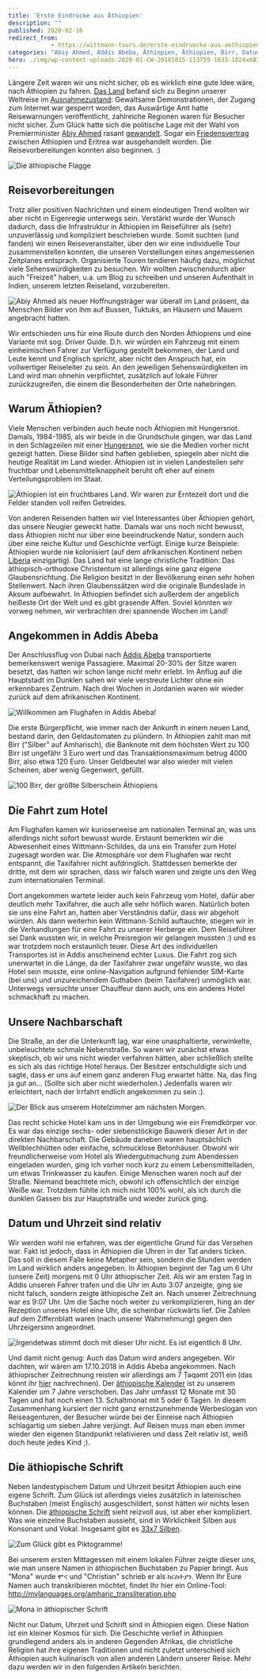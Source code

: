 ```yaml
---
title: 'Erste Eindrücke aus Äthiopien'
description: ""
published: 2020-02-16
redirect_from: 
            - https://wittmann-tours.de/erste-eindruecke-aus-aethiopien/
categories: "Abiy Ahmed, Addis Abeba, Äthiopien, Äthiopien, Birr, Datum, erste Eindrücke, Schrift, Uhrzeit"
hero: ./img/wp-content-uploads-2020-01-CW-20181015-113759-1633-1024x683.jpg
---
```

Längere Zeit waren wir uns nicht sicher, ob es wirklich eine gute Idee wäre, nach Äthiopien zu fahren. [Das Land](https://de.wikipedia.org/wiki/%C3%84thiopien) befand sich zu Beginn unserer Weltreise im [Ausnahmezustand](https://www.zeit.de/politik/ausland/2018-01/unruhen-aethopien-opposition): Gewaltsame Demonstrationen, der Zugang zum Internet war gesperrt worden, das Auswärtige Amt hatte Reisewarnungen veröffentlicht, zahlreiche Regionen waren für Besucher nicht sicher. Zum Glück hatte sich die politische Lage mit der Wahl von Premierminister [Abiy Ahmed](https://de.wikipedia.org/wiki/Abiy_Ahmed) rasant [gewandelt](https://www.dw.com/de/%C3%A4thiopien-hebt-ausnahmezustand-auf/a-44078868). Sogar ein [Friedensvertrag](https://www.sueddeutsche.de/politik/historischer-friedensschluss-der-mann-der-den-verheerenden-krieg-beendete-1.4046902) zwischen Äthiopien und Eritrea war ausgehandelt worden. Die Reisevorbereitungen konnten also beginnen. :)

![Die äthiopische Flagge](./img/wp-content-uploads-2020-01-CW-20181015-113759-1633-1024x683.jpg)

<!--more-->

## Reisevorbereitungen

Trotz aller positiven Nachrichten und einem eindeutigen Trend wollten wir aber nicht in Eigenregie unterwegs sein. Verstärkt wurde der Wunsch dadurch, dass die Infrastruktur in Äthiopien im Reiseführer als (sehr) unzuverlässig und kompliziert beschrieben wurde. Somit suchten (und fanden) wir einen Reiseveranstalter, über den wir eine individuelle Tour zusammenstellen konnten, die unseren Vorstellungen eines angemessenen Zeitplanes entsprach. Organisierte Touren tendieren häufig dazu, möglichst viele Sehenswürdigkeiten zu besuchen. Wir wollten zwischendurch aber auch "Freizeit" haben, u.a. um Blog zu schreiben und unseren Aufenthalt in Indien, unserem letzten Reiseland, vorzubereiten.

![Abiy Ahmed als neuer Hoffnungsträger war überall im Land präsent, da Menschen Bilder von ihm auf Bussen, Tuktuks, an Häusern und Mauern angebracht hatten.](./img/wp-content-uploads-2020-01-CW-20181017-143045-1905-1024x683.jpg)

Wir entschieden uns für eine Route durch den Norden Äthiopiens und eine Variante mit sog. Driver Guide. D.h. wir würden ein Fahrzeug mit einem einheimischen Fahrer zur Verfügung gestellt bekommen, der Land und Leute kennt und Englisch spricht, aber nicht den Anspruch hat, ein vollwertiger Reiseleiter zu sein. An den jeweiligen Sehenswürdigkeiten im Land wird man ohnehin verpflichtet, zusätzlich auf lokale Führer zurückzugreifen, die einem die Besonderheiten der Orte nahebringen.

## Warum Äthiopien?

Viele Menschen verbinden auch heute noch Äthiopien mit Hungersnot. Damals, 1984-1985, als wir beide in die Grundschule gingen, war das Land in den Schlagzeilen mit einer [Hungersnot](https://de.wikipedia.org/wiki/Hungersnot_in_Äthiopien_1984–1985#Reaktionen), wie sie die Medien vorher nicht gezeigt hatten. Diese Bilder sind haften geblieben, spiegeln aber nicht die heutige Realität im Land wieder. Äthiopien ist in vielen Landesteilen sehr fruchtbar und Lebensmittelknappheit beruht oft eher auf einem Verteilungsproblem im Staat.

![Äthiopien ist ein fruchtbares Land. Wir waren zur Erntezeit dort und die Felder standen voll reifen Getreides.](./img/wp-content-uploads-2020-01-CW-20181031-095546-2826-1024x683.jpg)

Von anderen Reisenden hatten wir viel Interessantes über Äthiopien gehört, das unsere Neugier geweckt hatte. Damals war uns noch nicht bewusst, dass Äthiopien nicht nur über eine beeindruckende Natur, sondern auch über eine reiche Kultur und Geschichte verfügt. Einige kurze Beispiele: Äthiopien wurde nie kolonisiert (auf dem afrikanischen Kontinent neben [Liberia](https://de.wikipedia.org/wiki/Liberia) einzigartig). Das Land hat eine lange christliche Tradition: Das äthiopisch-orthodoxe Christentum ist allerdings eine ganz eigene Glaubensrichtung. Die Religion besitzt in der Bevölkerung einen sehr hohen Stellenwert. Nach ihren Glaubenssätzen wird die originale Bundeslade in Aksum aufbewahrt. In Äthiopien befindet sich außerdem der angeblich heißeste Ort der Welt und es gibt grasende Affen. Soviel könnten wir vorweg nehmen, wir verbrachten drei spannende Wochen im Land!

## Angekommen in Addis Abeba

Der Anschlussflug von Dubai nach [Addis Abeba](https://de.wikipedia.org/wiki/Addis_Abeba) transportierte bemerkenswert wenige Passagiere. Maximal 20-30% der Sitze waren besetzt, das hatten wir schon lange nicht mehr erlebt. Im Anflug auf die Hauptstadt im Dunklen sahen wir viele verstreute Lichter ohne ein erkennbares Zentrum. Nach drei Wochen in Jordanien waren wir wieder zurück auf dem afrikanischen Kontinent.

![Willkommen am Flughafen in Addis Abeba!](./img/wp-content-uploads-2020-01-CW-20181014-193007-1611-1024x683.jpg)

Die erste Bürgerpflicht, wie immer nach der Ankunft in einem neuen Land, bestand darin, den Geldautomaten zu plündern. In Äthiopien zahlt man mit Birr ("Silber" auf Amharisch), die Banknote mit dem höchsten Wert zu 100 Birr ist ungefähr 3 Euro wert und das Transaktionsmaximum betrug 4000 Birr, also etwa 120 Euro. Unser Geldbeutel war also wieder mit vielen Scheinen, aber wenig Gegenwert, gefüllt.

![100 Birr, der größte Silberschein Äthiopiens](http://wittmann-tours.de/wp-content/uploads/2020/01/APC_3480-1024x683.jpg)

## Die Fahrt zum Hotel

Am Flughafen kamen wir kurioserweise am nationalen Terminal an, was uns allerdings nicht sofort bewusst wurde. Erstaunt bemerkten wir die Abwesenheit eines Wittmann-Schildes, da uns ein Transfer zum Hotel zugesagt worden war. Die Atmosphäre vor dem Flughafen war recht entspannt, die Taxifahrer nicht aufdringlich. Stattdessen bemerkte der dritte, mit dem wir sprachen, dass wir falsch waren und zeigte uns den Weg zum internationalen Terminal.

Dort angekommen wartete leider auch kein Fahrzeug vom Hotel, dafür aber deutlich mehr Taxifahrer, die auch alle sehr höflich waren. Natürlich boten sie uns eine Fahrt an, hatten aber Verständnis dafür, dass wir abgeholt würden. Als dann weiterhin kein Wittmann-Schild auftauchte, stiegen wir in die Verhandlungen für eine Fahrt zu unserer Herberge ein. Dem Reiseführer sei Dank wussten wir, in welche Preisregion wir gelangen mussten :) und es war trotzdem noch erstaunlich teuer. Diese Art des individuellen Transportes ist in Addis anscheinend echter Luxus. Die Fahrt zog sich unerwartet in die Länge, da der Taxifahrer zwar ungefähr wusste, wo das Hotel sein musste, eine online-Navigation aufgrund fehlender SIM-Karte (bei uns) und unzureichendem Guthaben (beim Taxifahrer) unmöglich war. Unterwegs versuchte unser Chauffeur dann auch, uns ein anderes Hotel schmackhaft zu machen.

## Unsere Nachbarschaft

Die Straße, an der die Unterkunft lag, war eine unasphaltierte, verwinkelte, unbeleuchtete schmale Nebenstraße. So waren wir zunächst etwas skeptisch, ob wir uns nicht wieder verfahren hätten, aber schließlich stellte es sich als das richtige Hotel heraus. Der Besitzer entschuldigte sich und sagte, dass er uns auf einem ganz anderen Flug erwartet hätte. Na, das fing ja gut an… (Sollte sich aber nicht wiederholen.) Jedenfalls waren wir erleichtert, nach der Irrfahrt endlich angekommen zu sein :).

![Der Blick aus unserem Hotelzimmer am nächsten Morgen.](http://wittmann-tours.de/wp-content/uploads/2020/01/CW-20181015-070711-1613-1024x683.jpg)

Das recht schicke Hotel kam uns in der Umgebung wie ein Fremdkörper vor. Es war das einzige sechs- oder siebenstöckige Bauwerk dieser Art in der direkten Nachbarschaft. Die Gebäude daneben waren hauptsächlich Wellblechhütten oder einfache, schmucklose Betonhäuser. Obwohl wir freundlicherweise vom Hotel als Wiedergutmachung zum Abendessen eingeladen wurden, ging ich vorher noch kurz zu einem Lebensmittelladen, um etwas Trinkwasser zu kaufen. Einige Menschen waren noch auf der Straße. Niemand beachtete mich, obwohl ich offensichtlich der einzige Weiße war. Trotzdem fühlte ich mich nicht 100% wohl, als ich durch die dunklen Gassen bis zur Hauptstraße und wieder zurück ging.

## Datum und Uhrzeit sind relativ

Wir werden wohl nie erfahren, was der eigentliche Grund für das Versehen war. Fakt ist jedoch, dass in Äthiopien die Uhren in der Tat anders ticken. Das soll in diesem Falle keine Metapher sein, sondern die Stunden werden im Land wirklich anders angegeben. In Äthiopien beginnt der Tag um 6 Uhr (unsere Zeit) morgens mit 0 Uhr äthiopischer Zeit. Als wir am ersten Tag in Addis unseren Fahrer trafen und die Uhr im Auto 3:07 anzeigte, ging sie nicht falsch, sondern zeigte äthiopische Zeit an. Nach unserer Zeitrechnung war es 9:07 Uhr. Um die Sache noch weiter zu verkomplizieren, hing an der Rezeption unseres Hotel eine Uhr, die scheinbar rückwärts lief. Die Zahlen auf dem Ziffernblatt waren (nach unserer Wahrnehmung) gegen den Uhrzeigersinn angeordnet.

![Irgendetwas stimmt doch mit dieser Uhr nicht. Es ist eigentlich 8 Uhr.](http://wittmann-tours.de/wp-content/uploads/2020/01/CW-20181015-200204-1745-1024x683.jpg)

Und damit nicht genug: Auch das Datum wird anders angegeben. Wir dachten, wir wären am 17.10.2018 in Addis Abeba angekommen. Nach äthiopischer Zeitrechnung reisten wir allerdings am 7 Ṭəqəmt 2011 ein (das könnt ihr [hier](http://www.nabkal.de/kalrech8.html) nachrechnen). Der [äthiopische Kalender](https://de.wikipedia.org/wiki/Äthiopischer_Kalender) ist zu unserem Kalender um 7 Jahre verschoben. Das Jahr umfasst 12 Monate mit 30 Tagen und hat noch einen 13. Schaltmonat mit 5 oder 6 Tagen. In diesem Zusammenhang kursiert der nicht ganz ernstzunehmende Werbeslogan von Reiseagenturen, der Besucher würde bei der Einreise nach Äthiopien schlagartig um sieben Jahre verjüngt. Auf Reisen muss man eben immer wieder den eigenen Standpunkt relativieren und dass Zeit relativ ist, weiß doch heute jedes Kind ;).

## Die äthiopische Schrift

Neben landestypischem Datum und Uhrzeit besitzt Äthiopien auch eine eigene Schrift. Zum Glück ist allerdings vieles zusätzlich in lateinischen Buchstaben (meist Englisch) ausgeschildert, sonst hätten wir nichts lesen können. Die [äthiopische Schrift](https://de.wikipedia.org/wiki/%C3%84thiopische_Schrift) sieht reizvoll aus, ist aber eher kompliziert. Was wie einzelne Buchstaben aussieht, sind in Wirklichkeit Silben aus Konsonant und Vokal. Insgesamt gibt es [33x7 Silben](https://allaboutethio.com/talphabet.html).

![Zum Glück gibt es Piktogramme!](http://wittmann-tours.de/wp-content/uploads/2020/01/CW-20181016-074433-1746-1024x683.jpg)

Bei unserem ersten Mittagessen mit einem lokalen Führer zeigte dieser uns, wie man unsere Namen in äthiopischen Buchstaben zu Papier bringt. Aus "Mona" wurde ሞና und "Christian" schrieb er als ክርስትያን. Wenn Ihr Eure Namen auch transkribieren möchtet, findet Ihr hier ein Online-Tool: <http://mylanguages.org/amharic_transliteration.php>

![Mona in äthiopischer Schrift](http://wittmann-tours.de/wp-content/uploads/2020/01/APC_2158-1024x683.jpg)

Nicht nur Datum, Uhrzeit und Schrift sind in Äthiopien eigen. Diese Nation ist ein kleiner Kosmos für sich. Die Geschichte verlief in Äthiopien grundlegend anders als in anderen Gegenden Afrikas, die christliche Religion hat ihre eigenen Traditionen und nicht zuletzt unterschied sich Äthiopien auch kulinarisch von allen anderen Ländern unserer Reise. Mehr dazu werden wir in den folgenden Artikeln berichten.
